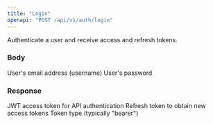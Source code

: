 ```yaml
---
title: "Login"
openapi: "POST /api/v1/auth/login"
---
```


Authenticate a user and receive access and refresh tokens.

### Body

<ParamField body="username" type="string" required>
  User's email address (username)
</ParamField>

<ParamField body="password" type="string" required>
  User's password
</ParamField>

### Response

<ResponseField name="access_token" type="string">
  JWT access token for API authentication
</ResponseField>

<ResponseField name="refresh_token" type="string">
  Refresh token to obtain new access tokens
</ResponseField>

<ResponseField name="token_type" type="string">
  Token type (typically "bearer")
</ResponseField>
